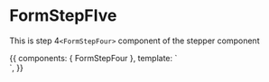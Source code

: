<!-- FormStepFIve.stories.mdx -->



<Meta
  title="Components/Form Steppers/Form Steps/FormStepFour"
  component={FormStepFour}
  decorators={[withKnobs]}
/>

# FormStepFIve

This is step 4`<FormStepFour>` component of the stepper component

<Props of={FormStepFour} />

<Canvas>
  <Story
    name="Primary"
    height="400px"
  >
    {{
      components: { FormStepFour },
      template: `<div> <FormStepFour /> </div>`,
    }}
  </Story>
</Canvas>
